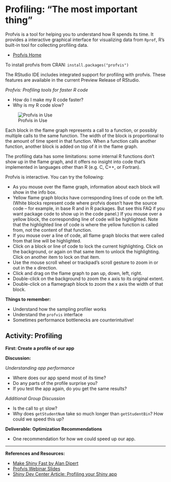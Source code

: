 # Profiling: "The most important thing"

Profvis is a tool for helping you to understand how R spends its time. It provides a interactive graphical interface for visualizing data from `Rprof`, R’s built-in tool for collecting profiling data.

- [Profvis Home](https://rstudio.github.io/profvis/)

To install profvis from CRAN: `install.packages("profvis")`

The RStudio IDE includes integrated support for profiling with profvis. These features are available in the current Preview Release of RStudio.

_Profvis: Profiling tools for faster R code_

- How do I make my R code faster?
- Why is my R code slow?

![Profvis in Use](imgs/profiling/use-profvis.png)

Each block in the flame graph represents a call to a function, or possibly multiple calls to the same function. The width of the block is proportional to the amount of time spent in that function. When a function calls another function, another block is added on top of it in the flame graph.

The profiling data has some limitations: some internal R functions don’t show up in the flame graph, and it offers no insight into code that’s implemented in languages other than R (e.g. C, C++, or Fortran).

Profvis is interactive. You can try the following:

- As you mouse over the flame graph, information about each block will show in the info box.
- Yellow flame graph blocks have corresponding lines of code on the left. (White blocks represent code where profvis doesn’t have the source code – for example, in base R and in R packages. But see this FAQ if you want package code to show up in the code panel.) If you mouse over a yellow block, the corresponding line of code will be highlighted. Note that the highlighted line of code is where the yellow function is called from, not the content of that function.
- If you mouse over a line of code, all flame graph blocks that were called from that line will be highlighted.
- Click on a block or line of code to lock the current highlighting. Click on the background, or again on that same item to unlock the highlighting. Click on another item to lock on that item.
- Use the mouse scroll wheel or trackpad’s scroll gesture to zoom in or out in the x direction.
- Click and drag on the flame graph to pan up, down, left, right.
- Double-click on the background to zoom the x axis to its original extent.
- Double-click on a flamegraph block to zoom the x axis the width of that block.

**Things to remember:**

- Understand how the sampling profiler works
- Understand the `profvis` interface
- Sometimes performance bottlenecks are counterintuitive!

## Activity: Profiling

**First: Create a profile of our app**

**Discussion:**

_Understanding app performance_

- Where does our app spend most of its time?
- Do any parts of the profile surprise you?
- If you test the app again, do you get the same results?

_Additional Group Discussion_

- Is the call to `gt` slow?
- Why does `getStudentNum` take so much longer than `getStudentBin`? How could we speed this up?


**Deliverable: Optimization Recommendations**

- One recommendation for how we could speed up our app.

---

**References and Resources:**

- [Make Shiny Fast by Alan Dipert](https://tailrecursion.com/slides/fast-shiny/#/title-slide)
- [Profvis Webinar Slides](https://github.com/rstudio/webinars/blob/master/26-Profiling/Profiling.pdf)
- [Shiny Dev Center Article: Profiling your Shiny app](http://shiny.rstudio.com/articles/profiling.html)
